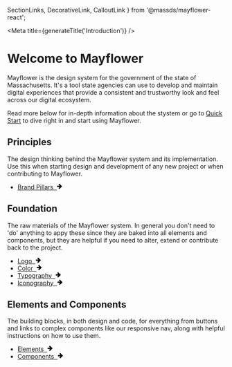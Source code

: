   SectionLinks, DecorativeLink, CalloutLink
} from '@massds/mayflower-react';



<Meta title={generateTitle('Introduction')} />

# Welcome to Mayflower

Mayflower is the design system for the government of the state of Massachusetts. It's a tool state agencies can use to develop and maintain digital experiences that provide a consistent and trustworthy look and feel across our digital ecosystem.

Read more below for in-depth information about the stystem or go to [Quick Start](quickstart) to dive right in and start using Mayflower.

<!-- This is using the full markup because links will not work with a generated component (as far as I can tell) -->
<div className="sandbox row ma__row--three-up">
  <div className="col-md">
    <section className="ma__section-links">
			<div className="ma__section-links__content">
				<h2 className="ma__section-links__title">Principles</h2>
				<p className="ma__section-links__description">The design thinking behind the Mayflower system and its implementation. Use this when starting design and development of any new project or when contributing to Mayflower.</p>
	      <ul className="ma__section-links__items">
					<li className="ma__section-links__item">
						<span className="ma__decorative-link">
							<a href="http://localhost:6006/?path=/docs/principles-brand-pillars--page">Brand Pillars&nbsp;
								<svg aria-hidden="true" width="1em" height="1em" viewBox="0 0 16 18"><path d="M12.721 6.28L15.423 9l-2.702 2.72-5.403 5.45-2.701-2.72 3.498-3.53H.443V7.07h7.66L4.617 3.55 7.318.83z"></path>
								</svg>
							</a>
						</span>
					</li>
				</ul>
			</div>
    </section>
  </div>
  <div className="col-md">
		<section className="ma__section-links">
			<div className="ma__section-links__content">
				<h2 className="ma__section-links__title">Foundation</h2>
				<p className="ma__section-links__description">The raw materials of the Mayflower system. In general you don't need to 'do' anything to appy these since they are baked into all elements and components, but they are helpful if you need to alter, extend or contribute back to the project.</p>
				<ul className="ma__section-links__items">
					<li className="ma__section-links__item">
						<span className="ma__decorative-link">
							<a href="http://localhost:6006/?path=/docs/foundation-logo--seal-example">Logo&nbsp;
								<svg aria-hidden="true" width="1em" height="1em" viewBox="0 0 16 18"><path d="M12.721 6.28L15.423 9l-2.702 2.72-5.403 5.45-2.701-2.72 3.498-3.53H.443V7.07h7.66L4.617 3.55 7.318.83z"></path>
								</svg>
							</a>
						</span>
					</li>
					<li className="ma__section-links__item">
						<span className="ma__decorative-link">
							<a href="http://localhost:6006/?path=/docs/foundation-color--page">Color&nbsp;
								<svg aria-hidden="true" width="1em" height="1em" viewBox="0 0 16 18"><path d="M12.721 6.28L15.423 9l-2.702 2.72-5.403 5.45-2.701-2.72 3.498-3.53H.443V7.07h7.66L4.617 3.55 7.318.83z"></path>
								</svg>
							</a>
						</span>
					</li>
					<li className="ma__section-links__item">
						<span className="ma__decorative-link">
							<a href="http://localhost:6006/?path=/docs/foundation-typography--page">Typography&nbsp;
								<svg aria-hidden="true" width="1em" height="1em" viewBox="0 0 16 18"><path d="M12.721 6.28L15.423 9l-2.702 2.72-5.403 5.45-2.701-2.72 3.498-3.53H.443V7.07h7.66L4.617 3.55 7.318.83z"></path>
								</svg>
							</a>
						</span>
					</li>
					<li className="ma__section-links__item">
						<span className="ma__decorative-link">
							<a href="http://localhost:6006/?path=/docs/foundation-iconography--icons">Iconography&nbsp;
								<svg aria-hidden="true" width="1em" height="1em" viewBox="0 0 16 18"><path d="M12.721 6.28L15.423 9l-2.702 2.72-5.403 5.45-2.701-2.72 3.498-3.53H.443V7.07h7.66L4.617 3.55 7.318.83z"></path>
								</svg>
							</a>
						</span>
					</li>
				</ul>
			</div>
		</section>
  </div>
  <div className="col-md">
		<section className="ma__section-links">
			<div className="ma__section-links__content">
				<h2 className="ma__section-links__title">Elements and Components</h2>
				<nav className="ma__section-links__toggle-content">
					<p className="ma__section-links__description">The building blocks, in both design and code, for everything from buttons and links to complex components like our responsive nav, along with helpful instructions on how to use them.</p>
					<ul className="ma__section-links__items">
						<li className="ma__section-links__item">
							<span className="ma__decorative-link">
								<a href="http://localhost:6006/?path=/docs/elements-buttons--test">Elements&nbsp;
									<svg aria-hidden="true" width="1em" height="1em" viewBox="0 0 16 18"><path d="M12.721 6.28L15.423 9l-2.702 2.72-5.403 5.45-2.701-2.72 3.498-3.53H.443V7.07h7.66L4.617 3.55 7.318.83z"></path>
									</svg>
								</a>
							</span>
						</li>
						<li className="ma__section-links__item">
							<span className="ma__decorative-link">
								<a href="http://localhost:6006/?path=/docs/components-header--header-example">Components&nbsp;
									<svg aria-hidden="true" width="1em" height="1em" viewBox="0 0 16 18"><path d="M12.721 6.28L15.423 9l-2.702 2.72-5.403 5.45-2.701-2.72 3.498-3.53H.443V7.07h7.66L4.617 3.55 7.318.83z"></path>
									</svg>
								</a>
							</span>
						</li>
					</ul>
				</nav>
			</div>
		</section>
  </div>
</div>
